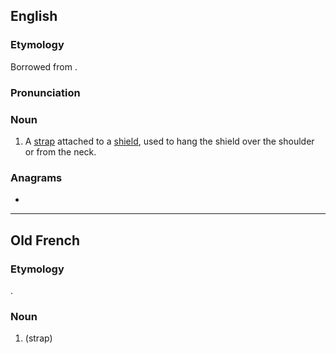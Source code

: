{{also|guīgé}}
==English==
{{wikipedia}}

===Etymology===
Borrowed from {{bor|en|fro|guige|notext=1}}.

===Pronunciation===
{{IPA|/ɡiːʒ/|/ɡiːd͡ʒ/|lang=en}}

===Noun===
{{en-noun}}

# A [[strap]] attached to a [[shield]], used to hang the shield over the shoulder or from the neck.

===Anagrams===
* {{anagrams|en|gigue}}

----

==Old French==

===Etymology===
{{etyl|frk|fro}} {{m|frk|*widdja}}.

===Noun===
{{fro-noun|f}}

# {{l|en|guige}} (strap)